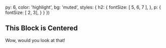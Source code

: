 
  py: 6,
  color: 'highlight',
  bg: 'muted',
  styles: {
    h2: {
      fontSize: [ 5, 6, 7 ],
    },
    p: {
      fontSize: [ 2, 3],
    }
  }
})

## This Block is Centered

Wow, would you look at that!
